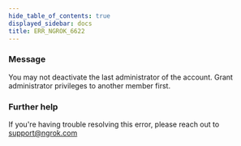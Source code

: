 ```yaml
---
hide_table_of_contents: true
displayed_sidebar: docs
title: ERR_NGROK_6622
---
```




### Message

You may not deactivate the last administrator of the account. Grant administrator privileges to another member first.

<ErrorDetails error="err_ngrok_6622" />

### Further help

If you're having trouble resolving this error, please reach out to [support@ngrok.com](mailto:support@ngrok.com?subject=Help%20with%20ERR_NGROK_6622)
